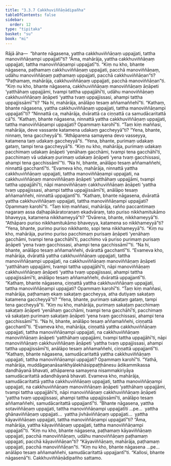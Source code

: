 ```yaml
---
title: "3.3.7 Cakkhuviññāṇādipañha"
tableOfContents: false
sidebar:
  order: 12
type: "tipitaka"
basket: "su"
book: "mi"
---
```



<DynamicBreadcrumb />

<Division number="55" book="mi">

<Paragraph number="264" book="mi">
Rājā āha—  “bhante nāgasena, yattha cakkhuviññāṇaṃ uppajjati, tattha manoviññāṇampi uppajjatī”ti? “Āma, mahārāja, yattha cakkhuviññāṇaṃ uppajjati, tattha manoviññāṇampi uppajjatī”ti.
</Paragraph>

<Paragraph number="265" book="mi">
“Kiṃ nu kho, bhante nāgasena, paṭhamaṃ cakkhuviññāṇaṃ uppajjati, pacchā manoviññāṇaṃ, udāhu manoviññāṇaṃ paṭhamaṃ uppajjati, pacchā cakkhuviññāṇan”ti? “Paṭhamaṃ, mahārāja, cakkhuviññāṇaṃ uppajjati, pacchā manoviññāṇan”ti.
</Paragraph>

<Paragraph number="266" book="mi">
“Kiṃ nu kho, bhante nāgasena, cakkhuviññāṇaṃ manoviññāṇaṃ āṇāpeti ‘yatthāhaṃ uppajjāmi, tvampi tattha uppajjāhī’ti, udāhu manoviññāṇaṃ cakkhuviññāṇaṃ āṇāpeti ‘yattha tvaṃ uppajjissasi, ahampi tattha uppajjissāmī’”ti? “Na hi, mahārāja, anālāpo tesaṃ aññamaññehī”ti.
</Paragraph>

<Paragraph number="267" book="mi">
“Kathaṃ, bhante nāgasena, yattha cakkhuviññāṇaṃ uppajjati, tattha manoviññāṇampi uppajjatī”ti? “Ninnattā ca, mahārāja, dvārattā ca ciṇṇattā ca samudācaritattā cā”ti.
</Paragraph>

<Paragraph number="268" book="mi">
“Kathaṃ, bhante nāgasena, ninnattā yattha cakkhuviññāṇaṃ uppajjati, tattha manoviññāṇampi uppajjati? Opammaṃ karohī”ti. “Taṃ kiṃ maññasi, mahārāja, deve vassante katamena udakaṃ gaccheyyā”ti? “Yena, bhante, ninnaṃ, tena gaccheyyā”ti. “Athāparena samayena devo vasseyya, katamena taṃ udakaṃ gaccheyyā”ti. “Yena, bhante, purimaṃ udakaṃ gataṃ, tampi tena gaccheyyā”ti.
</Paragraph>

<Paragraph number="269" book="mi">
“Kiṃ nu kho, mahārāja, purimaṃ udakaṃ pacchimaṃ udakaṃ āṇāpeti ‘yenāhaṃ gacchāmi, tvampi tena gacchāhī’ti, pacchimaṃ vā udakaṃ purimaṃ udakaṃ āṇāpeti ‘yena tvaṃ gacchissasi, ahampi tena gacchissāmī’”ti. “Na hi, bhante, anālāpo tesaṃ aññamaññehi, ninnattā gacchantī”ti. “Evameva kho, mahārāja, ninnattā yattha cakkhuviññāṇaṃ uppajjati, tattha manoviññāṇampi uppajjati, na cakkhuviññāṇaṃ manoviññāṇaṃ āṇāpeti ‘yatthāhaṃ uppajjāmi, tvampi tattha uppajjāhī’ti, nāpi manoviññāṇaṃ cakkhuviññāṇaṃ āṇāpeti ‘yattha tvaṃ uppajjissasi, ahampi tattha uppajjissāmī’ti, anālāpo tesaṃ aññamaññehi, ninnattā uppajjantī”ti.
</Paragraph>

<Paragraph number="270" book="mi">
“Kathaṃ, bhante nāgasena, dvārattā yattha cakkhuviññāṇaṃ uppajjati, tattha manoviññāṇampi uppajjati? Opammaṃ karohī”ti. “Taṃ kiṃ maññasi, mahārāja, rañño paccantimaṃ nagaraṃ assa daḷhapākāratoraṇaṃ ekadvāraṃ, tato puriso nikkhamitukāmo bhaveyya, katamena nikkhameyyā”ti? “Dvārena, bhante, nikkhameyyā”ti. “Athāparo puriso nikkhamitukāmo bhaveyya, katamena so nikkhameyyā”ti? “Yena, bhante, purimo puriso nikkhanto, sopi tena nikkhameyyā”ti.
</Paragraph>

<Paragraph number="271" book="mi">
“Kiṃ nu kho, mahārāja, purimo puriso pacchimaṃ purisaṃ āṇāpeti ‘yenāhaṃ gacchāmi, tvampi tena gacchāhī’ti, pacchimo vā puriso purimaṃ purisaṃ āṇāpeti ‘yena tvaṃ gacchissasi, ahampi tena gacchissāmī’”ti. “Na hi, bhante, anālāpo tesaṃ aññamaññehi, dvārattā gacchantī”ti. “Evameva kho, mahārāja, dvārattā yattha cakkhuviññāṇaṃ uppajjati, tattha manoviññāṇampi uppajjati, na cakkhuviññāṇaṃ manoviññāṇaṃ āṇāpeti ‘yatthāhaṃ uppajjāmi, tvampi tattha uppajjāhī’ti, nāpi manoviññāṇaṃ cakkhuviññāṇaṃ āṇāpeti ‘yattha tvaṃ uppajjissasi, ahampi tattha uppajjissāmī’ti, anālāpo tesaṃ aññamaññehi, dvārattā uppajjantī”ti.
</Paragraph>

<Paragraph number="272" book="mi">
“Kathaṃ, bhante nāgasena, ciṇṇattā yattha cakkhuviññāṇaṃ uppajjati, tattha manoviññāṇampi uppajjati? Opammaṃ karohī”ti. “Taṃ kiṃ maññasi, mahārāja, paṭhamaṃ ekaṃ sakaṭaṃ gaccheyya, atha dutiyaṃ sakaṭaṃ katamena gaccheyyā”ti? “Yena, bhante, purimaṃ sakaṭaṃ gataṃ, tampi tena gaccheyyā”ti.
</Paragraph>

<Paragraph number="273" book="mi">
“Kiṃ nu kho, mahārāja, purimaṃ sakaṭaṃ pacchimaṃ sakaṭaṃ āṇāpeti ‘yenāhaṃ gacchāmi, tvampi tena gacchāhī’ti, pacchimaṃ vā sakaṭaṃ purimaṃ sakaṭaṃ āṇāpeti ‘yena tvaṃ gacchissasi, ahampi tena gacchissāmī’”ti. “Na hi, bhante, anālāpo tesaṃ aññamaññehi, ciṇṇattā gacchantī”ti. “Evameva kho, mahārāja, ciṇṇattā yattha cakkhuviññāṇaṃ uppajjati, tattha manoviññāṇampi uppajjati, na cakkhuviññāṇaṃ manoviññāṇaṃ āṇāpeti ‘yatthāhaṃ uppajjāmi, tvampi tattha uppajjāhī’ti, nāpi manoviññāṇaṃ cakkhuviññāṇaṃ āṇāpeti ‘yattha tvaṃ uppajjissasi, ahampi tattha uppajjissāmī’ti, anālāpo tesaṃ aññamaññehi, ciṇṇattā uppajjantī”ti.
</Paragraph>

<Paragraph number="274" book="mi">
“Kathaṃ, bhante nāgasena, samudācaritattā yattha cakkhuviññāṇaṃ uppajjati, tattha manoviññāṇampi uppajjati? Opammaṃ karohī”ti. “Yathā, mahārāja, muddāgaṇanāsaṅkhyālekhāsippaṭṭhānesu ādikammikassa dandhāyanā bhavati, athāparena samayena nisammakiriyāya samudācaritattā adandhāyanā bhavati. Evameva kho, mahārāja, samudācaritattā yattha cakkhuviññāṇaṃ uppajjati, tattha manoviññāṇampi uppajjati, na cakkhuviññāṇaṃ manoviññāṇaṃ āṇāpeti ‘yatthāhaṃ uppajjāmi, tvampi tattha uppajjāhī’ti, nāpi manoviññāṇaṃ cakkhuviññāṇaṃ āṇāpeti ‘yattha tvaṃ uppajjissasi, ahampi tattha uppajjissāmī’ti, anālāpo tesaṃ aññamaññehi, samudācaritattā uppajjantī”ti.
</Paragraph>

<Paragraph number="275" book="mi">
“Bhante nāgasena, yattha sotaviññāṇaṃ uppajjati, tattha manoviññāṇampi uppajjatīti …pe…  yattha ghānaviññāṇaṃ uppajjati…  yattha jivhāviññāṇaṃ uppajjati…  yattha kāyaviññāṇaṃ uppajjati, tattha manoviññāṇampi uppajjatī”ti? “Āma, mahārāja, yattha kāyaviññāṇaṃ uppajjati, tattha manoviññāṇampi uppajjatī”ti.
</Paragraph>

<Paragraph number="276" book="mi">
“Kiṃ nu kho, bhante nāgasena, paṭhamaṃ kāyaviññāṇaṃ uppajjati, pacchā manoviññāṇaṃ, udāhu manoviññāṇaṃ paṭhamaṃ uppajjati, pacchā kāyaviññāṇan”ti? “Kāyaviññāṇaṃ, mahārāja, paṭhamaṃ uppajjati, pacchā manoviññāṇan”ti.
</Paragraph>

<Paragraph number="277" book="mi">
“Kiṃ nu kho, bhante nāgasena …pe…  anālāpo tesaṃ aññamaññehi, samudācaritattā uppajjantī”ti.
</Paragraph>

<Paragraph number="278" book="mi">
“Kallosi, bhante nāgasenā”ti.

</Paragraph>
</Division>

<Paragraph number="279" type="center" book="mi">
Cakkhuviññāṇādipañho sattamo.
</Paragraph>